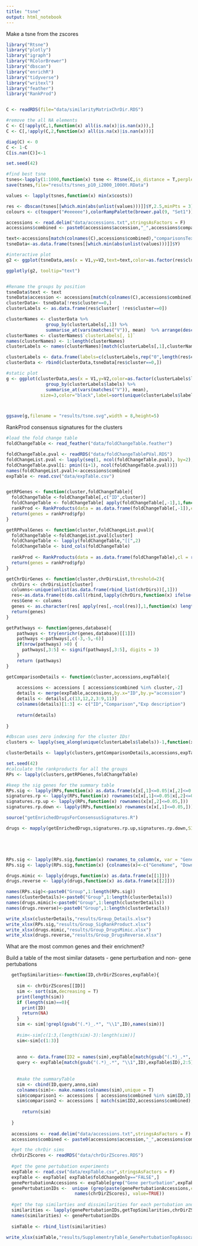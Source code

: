 ```yaml
---
title: "tsne"
output: html_notebook
---
```


Make a tsne from the zscores
```r
library("Rtsne")
library("plotly")
library("igraph")
library("RColorBrewer")
library("dbscan")
library("enrichR")
library("tidyverse")
library("writexl")
library("feather")
library("RankProd")


C <- readRDS(file="data/similarityMatrixChrDir.RDS")

#remove the all NA elements
C <- C[!apply(C,1,function(x) all(is.na(x)|is.nan(x))),]
C <- C[,!apply(C,2,function(x) all(is.na(x)|is.nan(x)))]

diag(C) <- 0
C <- 1-C
C[is.nan(C)]<-1

set.seed(42)

#find best tsne
tsnes<-lapply(1:1000,function(x) tsne <- Rtsne(C,is_distance = T,perplexity = 10,verbose = F,max_iter = 2000))
save(tsnes,file="results/tsnes_p10_i2000_1000t.RData")

values <- lapply(tsnes,function(x) min(x$costs))

res <- dbscan(tsnes[[which.min(abs(unlist(values)))]]$Y,2.5,minPts = 3)
colours <- c(toupper("#eeeeee"),colorRampPalette(brewer.pal(9, "Set1"))(length(unique(res$cluster))))

accessions <- read.delim("data/accessions.txt",stringsAsFactors = F)
accessions$combined <- paste0(accessions$accession,"_",accessions$comparison)

text<-accessions[match(colnames(C),accessions$combined),"comparisonsText"]
tsneData<-as.data.frame(tsnes[[which.min(abs(unlist(values)))]]$Y)

#interactive plot
g2 <- ggplot(tsneData,aes(x = V1,y=V2,text=text,color=as.factor(res$cluster))) + geom_point(size=3) + scale_colour_manual(values = colours) + cowplot::theme_cowplot()

ggplotly(g2, tooltip="text")


#Rename the groups by position
tsneData$text <- text
tsneData$accession <- accessions[match(colnames(C),accessions$combined),"combined"]
clusterData<- tsneData[!res$cluster==0,]
clusterLabels <- as.data.frame(res$cluster[ !res$cluster==0])

clusterNames <- clusterData %>% 
               group_by(clusterLabels[,1]) %>% 
               summarise_at(vars(matches("V")), mean)  %>% arrange(desc(V2))
clusterNames <- clusterNames$`clusterLabels[, 1]`
names(clusterNames) <- 1:length(clusterNames)
clusterLabels <- names(clusterNames)[match(clusterLabels[,1],clusterNames)]

clusterLabels <- data.frame(labels=c(clusterLabels,rep("0",length(res$cluster[res$cluster==0]))))
clusterData <- rbind(clusterData,tsneData[res$cluster==0,])

#static plot
g <- ggplot(clusterData,aes(x = V1,y=V2,color=as.factor(clusterLabels$labels))) + geom_point(size=2) + scale_colour_manual(values = colours) + geom_text(data=clusterData %>% 
               group_by(clusterLabels$labels) %>% 
               summarise_at(vars(matches("V")), mean),
             size=3,color="black",label=sort(unique(clusterLabels$labels)),aes(fontface=2)) + cowplot::theme_cowplot()



ggsave(g,filename = "results/tsne.svg",width = 8,height=5)

```

RankProd consensus signatures for the clusters
```r
#load the fold change table
foldChangeTable <- read_feather("data/foldChangeTable.feather")

foldChangeTable.pval <- readRDS("data/foldChangeTablePVal.RDS")
foldChangeList.pval <- lapply(seq(1, ncol(foldChangeTable.pval), by=2), function(i)
foldChangeTable.pval[i: pmin((i+1), ncol(foldChangeTable.pval))])
names(foldChangeList.pval)<-accessions$combined
expTable <- read.csv("data/expTable.csv")


getRPGenes <- function(cluster,foldChangeTable){
  foldChangeTable <-foldChangeTable[,c("ID",cluster)]
  foldChangeTable <- foldChangeTable[ apply(foldChangeTable[,-1],1,function(x) length(which(is.na(x)))<(length(x)*0.5)),]
  rankProd <- RankProducts(data = as.data.frame(foldChangeTable[,-1]),cl = rep(as.factor(1),ncol(foldChangeTable)-1),gene.names = foldChangeTable$ID,na.rm = T)
  return(genes = rankProd$pfp)
}

getRPPvalGenes <- function(cluster,foldChangeList.pval){
  foldChangeTable <-foldChangeList.pval[cluster]
  foldChangeTable <- lapply(foldChangeTable,"[[",2)
  foldChangeTable <- bind_cols(foldChangeTable)
  
  rankProd <- RankProducts(data = as.data.frame(foldChangeTable),cl = rep(as.factor(1),ncol(foldChangeTable)),gene.names = row.names(foldChangeList.pval[[1]]))
  return(genes = rankProd$pfp)
}

getChrDirGenes <- function(cluster,chrDirsList,threshold=2){
  chrDirs <- chrDirsList[cluster]
  columns<-unique(unlist(as.data.frame(rbind_list(chrDirs))[,1]))
  res<-as.data.frame(t(do.call(rbind,lapply(chrDirs,function(x) ifelse(columns %in% x[x[,2]>0,1],1,ifelse(columns %in% x[x[,2]<0,1],-1,0))))))
  res$Gene <- columns
  genes <- as.character(res[ apply(res[,-ncol(res)],1,function(x) length(which(x==1))>=threshold | length(which(x==-1))>=threshold),ncol(res)])
  return(genes)
}

getPathways <- function(genes,database){
    pathways <- try(enrichr(genes,database)[[1]])
    pathways <-pathways[,c(-3,-5,-6)]
    if(nrow(pathways) >0) {
      pathways[,3:5] <- signif(pathways[,3:5], digits = 3)
    }
    return (pathways)
}

getComparisonDetails <- function(cluster,accessions,expTable){
  
    accessions <- accessions [ accessions$combined %in% cluster,-2]
    details <- merge(expTable,accessions,by.x="ID",by.y="accession")
    details <- details[,c(13,12,2,3:9,11)]
    colnames(details)[1:3] <- c("ID","Comparison","Exp description")
    
    return(details)
    
}

#dbscan uses zero indexing for the cluster IDs!
clusters <- lapply(seq_along(unique(clusterLabels$labels))-1,function(x) clusterData$accession[clusterLabels$labels==x])[-1]

clusterDetails <- lapply(clusters,getComparisonDetails,accessions,expTable)

set.seed(42)
#calculate the rankproducts for all the groups
RPs <- lapply(clusters,getRPGenes,foldChangeTable)

#keep the sig genes for the summary table
RPs.sig <- lapply(RPs,function(x) as.data.frame(x[x[,1]<=0.05|x[,2]<=0.05,] ))
signatures.rp <- lapply(RPs,function(x) rownames(x[x[,1]<=0.05|x[,2]<=0.05,]))
signatures.rp.up <- lapply(RPs,function(x) rownames(x[x[,2]<=0.05,]))
signatures.rp.down <- lapply(RPs,function(x) rownames(x[x[,1]<=0.05,]))

source("getEnrichedDrugsForConsensusSignatures.R")

drugs <- mapply(getEnrichedDrugs,signatures.rp.up,signatures.rp.down,SIMPLIFY = F)





RPs.sig <- lapply(RPs.sig,function(x) rownames_to_column(x, var = "GeneName"))
RPs.sig <- lapply(RPs.sig,function(x) {colnames(x)<-c("GeneName", "Down_PFP", "Up_PFP");x})

drugs.mimic <- lapply(drugs,function(x) as.data.frame(x[[1]]))
drugs.reverse <- lapply(drugs,function(x) as.data.frame(x[[2]]))

names(RPs.sig)<-paste0("Group",1:length(RPs.sig))
names(clusterDetails)<-paste0("Group",1:length(clusterDetails))
names(drugs.mimic)<-paste0("Group",1:length(clusterDetails))
names(drugs.reverse)<-paste0("Group",1:length(clusterDetails))

write_xlsx(clusterDetails,"results/Group_Details.xlsx")
write_xlsx(RPs.sig,"results/Group_SigRankProduct.xlsx")
write_xlsx(drugs.mimic,"results/Group_DrugsMimic.xlsx")
write_xlsx(drugs.reverse,"results/Group_DrugsReverse.xlsx")

```
What are the most common genes and their enrichment?

Build a table of the most similar datasets - gene perturbation and non- gene pertubations 
```r
  getTopSimilarities<-function(ID,chrDirZScores,expTable){
    
    sim <- chrDirZScores[[ID]]
    sim <- sort(sim,decreasing = T)
    print(length(sim))
    if (length(sim)==0){
      print(ID)
      return(NA)
    }
    sim <- sim[!grepl(gsub("(.*)_.*", "\\1",ID),names(sim))]
    
    #sim<-sim[c(1:3,(length(sim)-3):length(sim))]
    sim<-sim[c(1:3)]
    
    
    anno <- data.frame(ID2 = names(sim),expTable[match(gsub("(.*)_.*", "\\1",names(sim)),expTable$ID),2:6])
    query <- expTable[match(gsub("(.*)_.*", "\\1",ID),expTable$ID),2:5]
    
    
    #make the summaryTable
    sim <- cbind(ID,query,anno,sim)
    colnames(sim)<- make.names(colnames(sim),unique = T)
    sim$comparison1 <- accessions [ accessions$combined %in% sim$ID,3]
    sim$comparison2 <- accessions [ match(sim$ID2,accessions$combined),3]
    
      return(sim)
    
  }
  
  accessions <- read.delim("data/accessions.txt",stringsAsFactors = F)
  accessions$combined <- paste0(accessions$accession,"_",accessions$comparison)

  #get the chrDir sims
  chrDirZScores <- readRDS("data/chrDirZScores.RDS")
  
  #get the gene pertubation experiments
  expTable <- read.csv("data/expTable.csv",stringsAsFactors = F)
  expTable <- expTable[ expTable$foldChangeOnly=="FALSE",]
  genePertubationAccessions <- expTable[grep("Gene perturbation",expTable$ExpType),"ID"]
  genePertubationIDs <-  unique (grep(paste(genePertubationAccessions,collapse="|"), 
                          names(chrDirZScores), value=TRUE)) 
  
  #get the top similarties and dissimilarities for each pertubation and annotate.
  similarities <- lapply(genePertubationIDs,getTopSimilarities,chrDirZScores,expTable)
  names(similarities) <- genePertubationIDs
  
  simTable <- rbind_list(similarities)
  
write_xlsx(simTable,"results/SupplementryTable_GenePertubationTopAssocations.xlsx")
```
